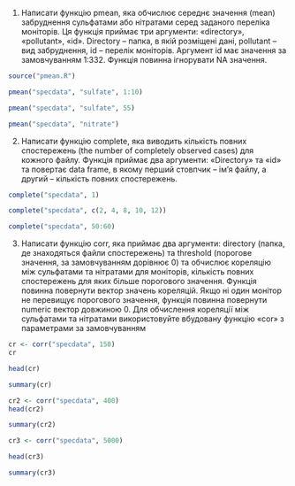 1. Написати функцію pmean, яка обчислює середнє значення (mean)
забруднення сульфатами або нітратами серед заданого переліка
моніторів. Ця функція приймає три аргументи: «directory», «pollutant»,
«id». Directory – папка, в якій розміщені дані, pollutant – вид забруднення,
id – перелік моніторів. Аргумент id має значення за замовчуванням 1:332.
Функція повинна ігнорувати NA значення.
```r
source("pmean.R")
```
```r
pmean("specdata", "sulfate", 1:10)
```
```r
pmean("specdata", "sulfate", 55)
```
```r
pmean("specdata", "nitrate")

```
2. Написати функцію complete, яка виводить кількість повних спостережень
(the number of completely observed cases) для кожного файлу. Функція
приймає два аргументи: «Directory» та «id» та повертає data frame, в
якому перший стовпчик – ім’я файлу, а другий – кількість повних
спостережень.
```r
complete("specdata", 1)

```
```r
complete("specdata", c(2, 4, 8, 10, 12))

```
```r
complete("specdata", 50:60)

```
3. Написати функцію corr, яка приймає два аргументи: directory (папка, де
знаходяться файли спостережень) та threshold (порогове значення, за
замовчуванням дорівнює 0) та обчислює кореляцію між сульфатами та
нітратами для моніторів, кількість повних спостережень для яких більше
порогового значення. Функція повинна повернути вектор значень
кореляцій. Якщо ні один монітор не перевищує порогового значення,
функція повинна повернути numeric вектор довжиною 0. Для обчислення
кореляції між сульфатами та нітратами використовуйте вбудовану функцію
«cor» з параметрами за замовчуванням
```r
cr <- corr("specdata", 150)
cr
```
```r
head(cr)
```
```r
summary(cr)
```
```r
cr2 <- corr("specdata", 400)
head(cr2)
```
```r
summary(cr2)
```
```r
cr3 <- corr("specdata", 5000)
```
```r
head(cr3)
```
```r
summary(cr3)
```
